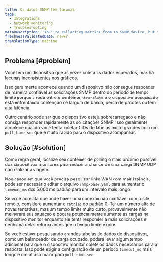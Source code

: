 ```yaml
---
title: Os dados SNMP têm lacunas
tags:
  - Integrations
  - Network monitoring
  - Troubleshooting
metaDescription: 'You''re collecting metrics from an SNMP device, but the data has inconsistent gaps.'
freshnessValidatedDate: never
translationType: machine
---
```


## Problema [#problem]

Você tem um dispositivo que às vezes coleta os dados esperados, mas há lacunas inconsistentes nos gráficos.

Isso geralmente acontece quando um dispositivo não consegue responder de maneira confiável às solicitações SNMP dentro do período de tempo limite porque a rede entre o contêiner `ktranslate` e o dispositivo pesquisado está enfrentando contenção de largura de banda, perda de pacotes ou tem alta latência.

Outro cenário pode ser que o dispositivo esteja sobrecarregado e não consiga responder rapidamente às solicitações SNMP. Isso geralmente acontece quando você tenta coletar OIDs de tabelas muito grandes com um `poll_time_sec` que é muito rápido para o dispositivo acompanhar.

## Solução [#solution]

Como regra geral, localize seu contêiner de polling o mais próximo possível dos dispositivos monitores para reduzir a chance de uma carga SNMP UDP não realizar a viagem.

Nos casos em que você precisa pesquisar links WAN com mais latência, pode ser necessário editar o arquivo `snmp-base.yaml` para aumentar o `timeout_ms` dos 5.000 ms padrão para um intervalo mais longo.

Se você acredita que pode haver uma conexão não confiável com o site remoto, considere aumentar o `retries` do padrão 0. Ter um número alto de novas tentativas, mas um tempo limite muito curto, provavelmente não melhorará sua situação e poderá potencialmente aumente as cargas no dispositivo monitor enquanto ele tenta responder a mais solicitações e nenhuma delas retorna antes que o tempo limite expire.

Se você estiver pesquisando grandes tabelas de dados de dispositivos, como um balanceador de carga ocupado, poderá levar algum tempo adicional para que o dispositivo monitor colete os dados necessários para a resposta. Isso pode exigir a configuração de um período `timeout_ms` mais longo e um atraso maior para `poll_time_sec`.
